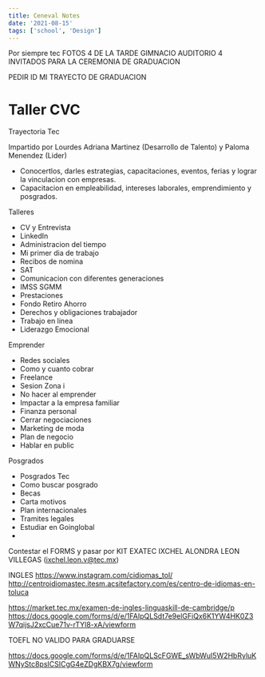 ```yaml
---
title: Ceneval Notes
date: '2021-08-15'
tags: ['school', 'Design']
---
```


Por siempre tec
FOTOS 4 DE LA TARDE
GIMNACIO AUDITORIO
4 INVITADOS PARA LA CEREMONIA DE GRADUACION

PEDIR ID MI TRAYECTO DE GRADUACION

# Taller CVC #

Trayectoria Tec

Impartido por Lourdes Adriana Martinez (Desarrollo de Talento) y Paloma Menendez (Lider)

* Conocertlos, darles estrategias, capacitaciones, eventos, ferias y lograr la vinculacion con empresas.
* Capacitacion en empleabilidad, intereses laborales, emprendimiento y posgrados.

Talleres

* CV y Entrevista
* LinkedIn
* Administracion del tiempo
* Mi primer dia de trabajo
* Recibos de nomina
* SAT
* Comunicacion con diferentes generaciones
* IMSS SGMM
* Prestaciones
* Fondo Retiro Ahorro
* Derechos y obligaciones trabajador
* Trabajo en linea
* Liderazgo Emocional

Emprender

* Redes sociales
* Como y cuanto cobrar
* Freelance
* Sesion Zona i
* No hacer al emprender
* Impactar a la empresa familiar
* Finanza personal
* Cerrar negociaciones
* Marketing de moda
* Plan de negocio
* Hablar en public

Posgrados

* Posgrados Tec
* Como buscar posgrado
* Becas
* Carta motivos
* Plan internacionales
* Tramites legales
* Estudiar en Goinglobal
* 

Contestar el FORMS y pasar por KIT EXATEC
IXCHEL ALONDRA LEON VILLEGAS (ixchel.leon.v@tec.mx)

INGLES
https://www.instagram.com/cidiomas_tol/
http://centroidiomastec.itesm.acsitefactory.com/es/centro-de-idiomas-en-toluca

https://market.tec.mx/examen-de-ingles-linguaskill-de-cambridge/p
https://docs.google.com/forms/d/e/1FAIpQLSdt7e9elGFiQx6K1YW4HK0Z3W7qijsJ2xcCue71v-rTYl8-xA/viewform

TOEFL NO VALIDO PARA GRADUARSE

https://docs.google.com/forms/d/e/1FAIpQLScFGWE_sWbWuI5W2HbRyluKWNyStc8psICSICgG4eZDgKBX7g/viewform

